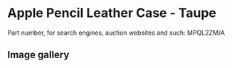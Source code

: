 
# Apple Pencil Leather Case - Taupe

Part number, for search engines, auction websites and such: MPQL2ZM/A

## Image gallery

<div style={{ width: '100%', maxWidth: '768px' }}>
<GalleryComponent
    images={[
      {
        original: "/everysource/MPQL2.webp",
        thumbnail: "/everypreview/MPQL2.webp",
      },
      {
        original: "/everysource/MPQL2_AV1.webp",
        thumbnail: "/everypreview/MPQL2_AV1.webp",
      },
      {
        original: "/everysource/MPQL2_AV2.webp",
        thumbnail: "/everypreview/MPQL2_AV2.webp",
      }
    ]}
  />
</div>